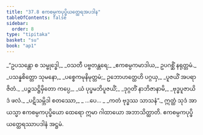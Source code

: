 ```yaml
---
title: "37.8 ဧကစမ္ပကပုပ္ဖိယတ္ထေရအပဒါန"
tableOfContents: false
sidebar:
  order: 8
type: "tipitaka"
basket: "su"
book: "ap1"
---
```



<DynamicBreadcrumb />

<Division number="27" book="ap1" e="ch" v="20" p="333">

<Paragraph number="4073" type="verses" book="ap1">
_“ဥပသန္တော စ သမ္ဗုဒ္ဓေါ,_  
_ဝသတီ ပဗ္ဗတန္တရေ;_  
_ဧကစမ္ပကမာဒါယ,_  
ဥပဂစ္ဆိံ နရုတ္တမံ._  

</Paragraph>

</Division>
<Division number="28" book="ap1" e="ch" v="20" p="333">

<Paragraph number="4074" type="verses" book="ap1">
_ပသန္နစိတ္တော သုမနော,_  
_ပစ္စေကမုနိမုတ္တမံ;_  
ဥဘောဟတ္ထေဟိ ပဂ္ဂယှ,_  
_ပူဇယိံ အပရာဇိတံ._  

</Paragraph>

</Division>
<Division number="29" book="ap1" e="ch" v="20" p="333">

<Paragraph number="4075" type="verses" book="ap1">
_ပဉ္စသဋ္ဌိမှိတော ကပ္ပေ,_  
_ယံ ပုပ္ဖမဘိပူဇယိံ;_  
_ဒုဂ္ဂတိံ နာဘိဇာနာမိ,_  
_ဗုဒ္ဓပူဇာယိဒံ ဖလံ._  

</Paragraph>

</Division>
<Division number="30" book="ap1" e="ch" v="20" p="333">

<Paragraph number="4076" type="verses" book="ap1">
_ပဋိသမ္ဘိဒါ စတဿော,_  
_ …ပေ… _  
_ကတံ ဗုဒ္ဓဿ သာသနံ”._  

</Paragraph>

<Paragraph number="4077" book="ap1">
ဣတ္ထံ သုဒံ အာယသ္မာ ဧကစမ္ပကပုပ္ဖိယော ထေရော ဣမာ ဂါထာယော အဘာသိတ္ထာတိ.

</Paragraph>
</Division>

<Paragraph number="4078" type="center" book="ap1">
ဧကစမ္ပကပုပ္ဖိယတ္ထေရဿာပဒါနံ အဋ္ဌမံ.
</Paragraph>